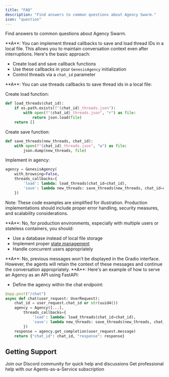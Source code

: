 ```yaml
---
title: "FAQ"
description: "Find answers to common questions about Agency Swarm."
icon: "question"
---
```


Find answers to common questions about Agency Swarm.

<AccordionGroup defaultOpen={true}>

<Accordion title="How can I restart or continue an agency creation run with Genesis after encountering an error?" icon="rotate">
**A**: You can implement thread callbacks to save and load thread IDs in a local file. This allows you to maintain conversation context even after interruptions. Here's the basic approach:

- Create load and save callback functions
- Use these callbacks in your `GenesisAgency` initialization
- Control threads via a `chat_id` parameter
</Accordion>

<Accordion title="How do I implement thread callbacks for conversation continuity?" icon="messages">
**A**: You can use threads callbacks to save thread ids in a local file:

Create load function:

```python
def load_threads(chat_id):
    if os.path.exists(f"{chat_id}_threads.json"):
        with open(f"{chat_id}_threads.json", "r") as file:
            return json.load(file)
    return []
```

Create save function:

```python
def save_threads(new_threads, chat_id):
    with open(f"{chat_id}_threads.json", "w") as file:
        json.dump(new_threads, file)
```

Implement in agency:

```python
agency = GenesisAgency(
    with_browsing=False,
    threads_callbacks={
        'load': lambda: load_threads(chat_id=chat_id),
        'save': lambda new_threads: save_threads(new_threads, chat_id=chat_id)
    })
```

Note: These code examples are simplified for illustration. Production implementations should include proper error handling, security measures, and scalability considerations.

</Accordion>

<Accordion title="Should I use local file storage for thread management in a production environment?" icon="rocket">
**A**: No, for production environments, especially with multiple users or stateless containers, you should:

- Use a database instead of local file storage
- Implement proper [state management](/core-framework/state-management)
- Handle concurrent users appropriately
</Accordion>

<Accordion title="Will previous messages be visible in Gradio when continuing a conversation?" icon="comments">
  **A**: No, previous messages won't be displayed in the Gradio interface. However, the agents will retain the context
  of these messages and continue the conversation appropriately.
</Accordion>

<Accordion title="How can I serve an Agency as an API using FastAPI?" icon="book">
**A**: Here's an example of how to serve an Agency as an API using FastAPI:

- Define the agency within the chat endpoint:

```python
@app.post("/chat")
async def chat(user_request: UserRequest):
    chat_id = user_request.chat_id or str(uuid4())
    agency = Agency([...],
        threads_callbacks={
            'load': lambda: load_threads(chat_id=chat_id),
            'save': lambda new_threads: save_threads(new_threads, chat_id=chat_id)
        })
    response = agency.get_completion(user_request.message)
    return {"chat_id": chat_id, "response": response}
```

</Accordion>

</AccordionGroup>

## Getting Support

<CardGroup cols={2}>
  <Card title="Community Support" icon="discord" href="https://discord.gg/cw2xBaWfFM">
    Join our Discord community for quick help and discussions
  </Card>
  <Card title="Professional Services" icon="briefcase" href="https://agents.vrsen.ai/">
    Get professional help with our Agents-as-a-Service subscription
  </Card>
</CardGroup>
